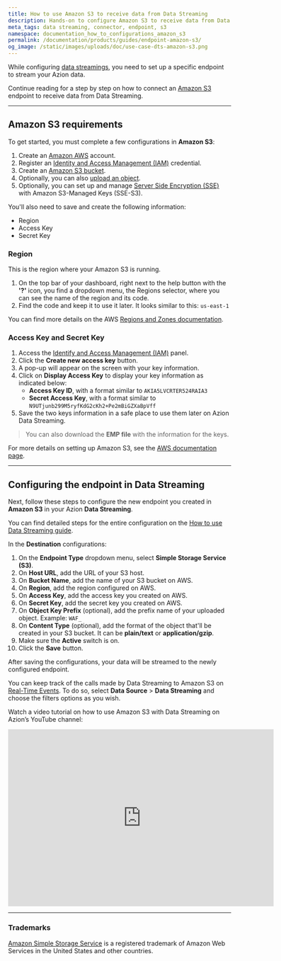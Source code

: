 ```yaml
---
title: How to use Amazon S3 to receive data from Data Streaming
description: Hands-on to configure Amazon S3 to receive data from Data Streaming.
meta_tags: data streaming, connector, endpoint, s3
namespace: documentation_how_to_configurations_amazon_s3
permalink: /documentation/products/guides/endpoint-amazon-s3/
og_image: /static/images/uploads/doc/use-case-dts-amazon-s3.png
---
```


While configuring [data streamings](/en/documentation/products/data-streaming/), you need to set up a specific endpoint to stream your Azion data.

Continue reading for a step by step on how to connect an [Amazon S3](https://aws.amazon.com/s3/) endpoint to receive data from Data Streaming.

---

## Amazon S3 requirements

To get started, you must complete a few configurations in **Amazon S3**:

1. Create an [Amazon AWS](https://portal.aws.amazon.com/billing/signup) account.
2. Register an [Identity and Access Management (IAM)](https://docs.aws.amazon.com/AmazonS3/latest/userguide/setting-up-s3.html#create-an-iam-user-gsg) credential.
3. Create an [Amazon S3 bucket](https://docs.aws.amazon.com/AmazonS3/latest/userguide/creating-bucket.html).
4. Optionally, you can also [upload an object](https://docs.aws.amazon.com/AmazonS3/latest/userguide/uploading-an-object-bucket.html).
5. Optionally, you can set up and manage [Server Side Encryption (SSE)](https://docs.aws.amazon.com/AmazonS3/latest/userguide/serv-side-encryption.html) with Amazon S3-Managed Keys (SSE-S3).

You'll also need to save and create the following information:

- Region
- Access Key
- Secret Key

### Region

This is the region where your Amazon S3 is running.

1. On the top bar of your dashboard, right next to the help button with the **'?'** icon, you find a dropdown menu, the Regions selector, where you can see the name of the region and its code.
2. Find the code and keep it to use it later. It looks similar to this: `us-east-1`

You can find more details on the AWS [Regions and Zones documentation](https://docs.aws.amazon.com/AWSEC2/latest/UserGuide/using-regions-availability-zones.html).

### Access Key and Secret Key

1. Access the [Identify and Access Management (IAM)](https://us-east-1.console.aws.amazon.com/iam/home#/security_credentials$access_key) panel.
2. Click the **Create new access key** button.
3. A pop-up will appear on the screen with your key information.
4. Click on **Display Access Key** to display your key information as indicated below:
    - **Access Key ID**, with a format similar to `AKIA5LVCRTER524RAIA3`
    - **Secret Access Key**, with a format similar to `N9UTjunb299M5ryfKdG2cKh2+Pe2mBiGZXaBpVff`
5. Save the two keys information in a safe place to use them later on Azion Data Streaming.

> You can also download the **EMP file** with the information for the keys.

For more details on setting up Amazon S3, see the [AWS documentation page](https://docs.aws.amazon.com/AmazonS3/latest/userguide/Welcome.html).

---

## Configuring the endpoint in Data Streaming

Next, follow these steps to configure the new endpoint you created in **Amazon S3** in your Azion **Data Streaming**.

You can find detailed steps for the entire configuration on the [How to use Data Streaming guide](/en/documentation/products/guides/use-data-streaming/).

In the **Destination** configurations:

1. On the **Endpoint Type** dropdown menu, select **Simple Storage Service (S3)**.
2. On **Host URL**, add the URL of your S3 host.
3. On **Bucket Name**, add the name of your S3 bucket on AWS.
4. On **Region**, add the region configured on AWS.
5. On **Access Key**, add the access key you created on AWS.
6. On **Secret Key**, add the secret key you created on AWS.
7. On **Object Key Prefix** (optional), add the prefix name of your uploaded object. Example: `WAF_`
8. On **Content Type** (optional), add the format of the object that'll be created in your S3 bucket. It can be **plain/text** or **application/gzip**.
9. Make sure the **Active** switch is on.
10. Click the **Save** button.

After saving the configurations, your data will be streamed to the newly configured endpoint.

You can keep track of the calls made by Data Streaming to Amazon S3 on [Real-Time Events](/en/documentation/products/real-time-events/). To do so, select **Data Source** > **Data Streaming** and choose the filters options as you wish.

Watch a video tutorial on how to use Amazon S3 with Data Streaming on Azion’s YouTube channel:

<iframe
   src="https://www.youtube.com/embed/S7rB_B2IEc0"
   loading="lazy"
   width="600"
   height="400"
   title="Using Amazon S3 to receive data from Azion Data Streaming"
   frameborder="0"
   allow="accelerometer; autoplay; clipboard-write; encrypted-media; gyroscope; picture-in-picture; web-share"
   allowfullscreen></iframe>

---

### Trademarks

[Amazon Simple Storage Service](https://aws.amazon.com/s3/) is a registered trademark of Amazon Web Services in the United States and other countries.

